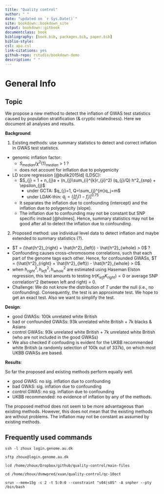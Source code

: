 ```yaml
---
title: "Quality control"
author: " "
date: "updated on `r Sys.Date()`"
site: bookdown::bookdown_site
output: bookdown::gitbook
documentclass: book
bibliography: [book.bib, packages.bib, paper.bib]
biblio-style:
csl: apa.csl
link-citations: yes
github-repo: rstudio/bookdown-demo
description: " "
---
```


# General Info

## Topic

We propose a new method to detect the inflation of GWAS test statistics caused by population stratification (& cryptic relatedness). Here we document all analyses and results.

**Background**:

1. Existing methods: use summary statistics to detect and correct inflation in GWAS test statistics.

  * genomic inflation factor:  
    * $S_{median}$/$\chi^2 (1)_{median}$ > 1 ? 
    * does not account for inflation due to polygenicity
    
  * LD score regression [@bulik2015ld] (LDSC):
    * $S_{j} = 1 + n_{j}a +  (n_{j}\sum_{i}^{k}r_{ji}^2) (q_{j}/Q) h^2_{snp} + \epsilon_{j}$
      * under GCTA: $q_{j}=1, Q=\sum_{j}^{m}q_j=m$ 
      * under LDAK-thin: $q_{j}=I_{j}[f_{j}(1-f_{j})]^{0.75}$
    * It separates the inflation due to confounding (intercept) and the inflation due to polygenicity (slope).
    * The inflation due to confounding may not be constant but SNP specific instead [@holmes]. Hence, summary statistics may not be good after all to detect the inflation due to confounding. 

2. Proposed method: use individual level data to detect inflation and maybe extended to summary statistics (?).
    
  * $T = (\hat{h^2}_{right} + \hat{h^2}_{left}) - \hat{h^2}_{whole} > 0$ ?
  * Confounding causes cross-chromosome correlations, such that each part of the genome tags each other. Hence, for confounded GWASs, $T = (\hat{h^2}_{right} + \hat{h^2}_{left}) - \hat{h^2}_{whole} > 0$.
  * when $h_{right}^2, h_{left}^2, h_{whole}^2$ are estimated using Haseman Elston regression, this test amounts to testing $tr(K_{left}K_{right}) = 0$ or average SNP correlation^2 (between left and right) = 0.
  * Challenge: We do not know the distribution of $T$ under the null (i.e., no confounding). Consequently, the test is an approximate test. We hope to get an exact test. Also we want to simplify the test.

**Design**:

  * good GWASs: 100k unrelated white British
  * bad or confounded GWASs: 93k unrelated white British + 7k blacks & Asians 
  * control GWASs: 93k unrelated white British + 7k unrelated white British (who are not included in the good GWASs)
  * We also checked if confouding is evident for the UKBB recommended white British (a randomly selection of  100k out of 337k), on which most UKBB GWASs are based. 
  
**Results**:

So far the proposed and existing methods perform equally well.

  * good GWAS: no sig. inflation due to confounding
  * bad GWAS: sig. inflation due to confounding
  * control GWAS: no sig. inflation due to confounding
  * UKBB recommended: no evidence of inflation by any of the methods.

The proposed method does not seem to be more advantageous than existing methods. However, this does not mean that the existing methods are without problems. The inflation may not be constant as assumed by existing methods.

## Frequently used commands

`ssh -l zhoux login.genome.au.dk`

`sftp zhoux@login.genome.au.dk`

`lcd /home/zhoux/Dropbox/github/quality-control/main-files`

`cd /home/zhoux/dsmwpred/xuan/quality-control/qc-10oct`

`srun --mem=15g -c 2 -t 5:0:0 --constraint "s04|s05" -A snpher --pty /bin/bash`



